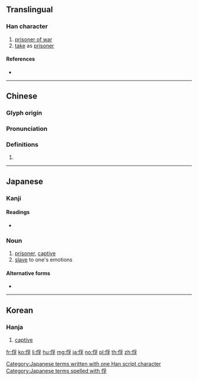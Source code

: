 {{character info/new}}
==Translingual==

===Han character===
{{Han char|rn=9|rad=人|as=07|sn=9|four=22247|canj=OBND|ids=⿰亻孚}}

# [[prisoner of war]]
# [[take]] as [[prisoner]]

====References====
* {{Han ref|kx=0105.120|dkj=00697|dj=0222.010|hdz=10164.020|uh=4FD8|ud=20440|bh=AB52|bd=43858}}

----

==Chinese==
{{zh-forms}}

===Glyph origin===
{{Han etym}}

===Pronunciation===
{{zh-pron
|m=fú
|c=fu1
|mn=qz,twv,xm,zz:hû/tw:hu
|mc=y
|oc=y
|ma=
|cat=n,v
}}

===Definitions===
{{zh-hanzi}}

# {{rfdef|lang=zh}}

----

==Japanese==

===Kanji===
{{ja-kanji|grade=|rs=人07}}

====Readings====
* {{ja-readings|on=[[ふ]] (fu)|kun=[[とりこ]] (toriko)}}

===Noun===
{{ja-noun|とりこ}}

# [[prisoner]], [[captive]]
# [[slave]] to one's emotions

====Alternative forms====
* {{l|ja|虜}}

[[Category:Japanese terms written with one Han script character]]
[[Category:Japanese terms spelled with 俘]]

----

==Korean==

===Hanja===
{{ko-hanja|hangeul=부|rv=bu|mr=pu}}

# [[captive]]

[[fr:俘]]
[[ko:俘]]
[[li:俘]]
[[hu:俘]]
[[mg:俘]]
[[ja:俘]]
[[no:俘]]
[[pl:俘]]
[[th:俘]]
[[zh:俘]]